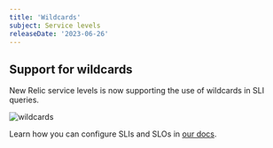 ```yaml
---
title: 'Wildcards'
subject: Service levels
releaseDate: '2023-06-26'
---
```



## Support for wildcards

New Relic service levels is now supporting the use of wildcards in SLI queries.

<img
  title="wilcards"
  alt="wildcards"
  src={slmWildcards}
/>

Learn how you can configure SLIs and SLOs in [our docs](/docs/service-level-management/create-slm).
